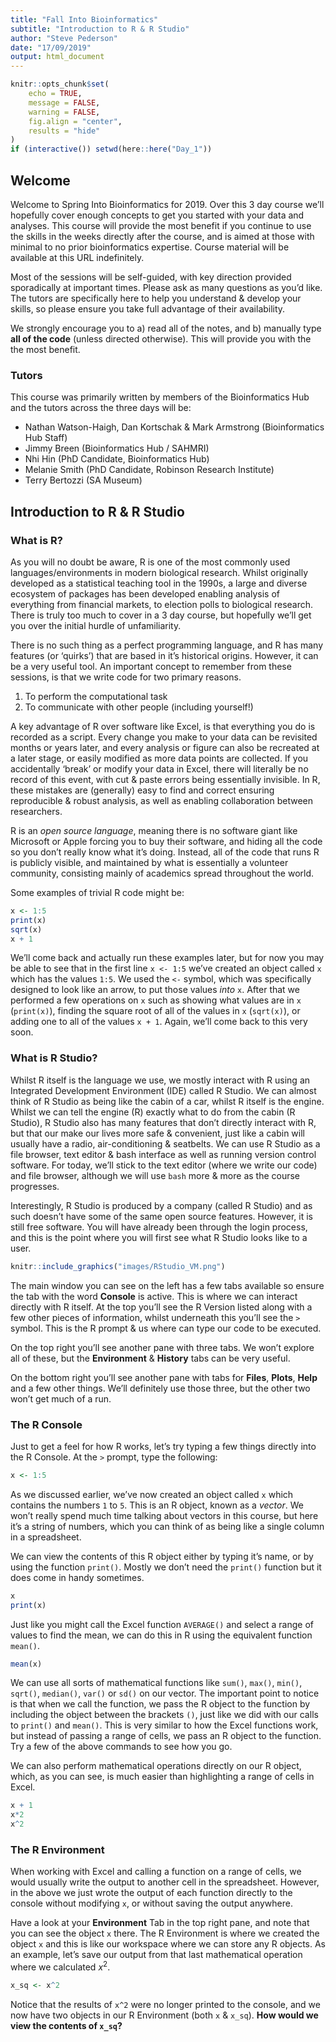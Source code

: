 ```yaml
---
title: "Fall Into Bioinformatics"
subtitle: "Introduction to R & R Studio"
author: "Steve Pederson"
date: "17/09/2019"
output: html_document
---
```


```r
knitr::opts_chunk$set(
    echo = TRUE,
    message = FALSE,
    warning = FALSE,
    fig.align = "center",
    results = "hide"
)
if (interactive()) setwd(here::here("Day_1"))
```

## Welcome

Welcome to Spring Into Bioinformatics for 2019.
Over this 3 day course we'll hopefully cover enough concepts to get you started with your data and analyses.
This course will provide the most benefit if you continue to use the skills in the weeks directly after the course, and is aimed at those with minimal to no prior bioinformatics expertise.
Course material will be available at this URL indefinitely.

Most of the sessions will be self-guided, with key direction provided sporadically at important times.
Please ask as many questions as you'd like.
The tutors are specifically here to help you understand & develop your skills, so please ensure you take full advantage of their availability.

We strongly encourage you to a) read all of the notes, and b) manually type **all of the code** (unless directed otherwise).
This will provide you with the the most benefit.


### Tutors

This course was primarily written by members of the Bioinformatics Hub and the tutors across the three days will be:

- Nathan Watson-Haigh, Dan Kortschak & Mark Armstrong (Bioinformatics Hub Staff)
- Jimmy Breen (Bioinformatics Hub / SAHMRI)
- Nhi Hin (PhD Candidate, Bioinformatics Hub)
- Melanie Smith (PhD Candidate, Robinson Research Institute)
- Terry Bertozzi (SA Museum)

## Introduction to R & R Studio

### What is R?

As you will no doubt be aware, R is one of the most commonly used languages/environments in modern biological research.
Whilst originally developed as a statistical teaching tool in the 1990s, a large and diverse ecosystem of packages has been developed enabling analysis of everything from financial markets, to election polls to biological research.
There is truly too much to cover in a 3 day course, but hopefully we'll get you over the initial hurdle of unfamiliarity.

There is no such thing as a perfect programming language, and R has many features (or 'quirks') that are based in it's historical origins.
However, it can be a very useful tool.
An important concept to remember from these sessions, is that we write code for two primary reasons.

1. To perform the computational task
2. To communicate with other people (including yourself!)

A key advantage of R over software like Excel, is that everything you do is recorded as a script.
Every change you make to your data can be revisited months or years later, and every analysis or figure can also be recreated at a later stage, or easily modified as more data points are collected.
If you accidentally 'break' or modify your data in Excel, there will literally be no record of this event, with cut & paste errors being essentially invisible.
In R, these mistakes are (generally) easy to find and correct ensuring reproducible & robust analysis, as well as enabling collaboration between researchers.

R is an *open source language*, meaning there is no software giant like Microsoft or Apple forcing you to buy their software, and hiding all the code so you don't really know what it's doing.
Instead, all of the code that runs R is publicly visible, and maintained by what is essentially a volunteer community, consisting mainly of academics spread throughout the world.

Some examples of trivial R code might be:

```r
x <- 1:5
print(x)
sqrt(x)
x + 1
```

We'll come back and actually run these examples later, but for now you may be able to see that in the first line `x <- 1:5` we've created an object called `x` which has the values `1:5`.
We used the `<-` symbol, which was specifically designed to look like an arrow, to put those values *into* `x`.
After that we performed a few operations on `x` such as showing what values are in `x` (`print(x)`), finding the square root of all of the values in `x` (`sqrt(x)`), or adding one to all of the values `x + 1`.
Again, we'll come back to this very soon.

### What is R Studio?

Whilst R itself is the language we use, we mostly interact with R using an Integrated Development Environment (IDE) called R Studio.
We can almost think of R Studio as being like the cabin of a car, whilst R itself is the engine.
Whilst we can tell the engine (R) exactly what to do from the cabin (R Studio), R Studio also has many features that don't directly interact with R, but that our make our lives more safe & convenient, just like a cabin will usually have a radio, air-conditioning & seatbelts.
We can use R Studio as a file browser, text editor & bash interface as well as running version control software.
For today, we'll stick to the text editor (where we write our code) and file browser, although we will use `bash` more & more as the course progresses.

Interestingly, R Studio is produced by a company (called R Studio) and as such doesn't have some of the same open source features.
However, it is still free software.
You will have already been through the login process, and this is the point where you will first see what R Studio looks like to a user.

```r
knitr::include_graphics("images/RStudio_VM.png")
```

The main window you can see on the left has a few tabs available so ensure the tab with the word **Console** is active.
This is where we can interact directly with R itself.
At the top you'll see the R Version listed along with a few other pieces of information, whilst underneath this you'll see the `>` symbol.
This is the R prompt & us where can type our code to be executed.

On the top right you'll see another pane with three tabs.
We won't explore all of these, but the **Environment** & **History** tabs can be very useful.

On the bottom right you'll see another pane with tabs for **Files**, **Plots**, **Help** and a few other things.
We'll definitely use those three, but the other two won't get much of a run.

### The R Console

Just to get a feel for how R works, let's try typing a few things directly into the R Console.
At the `>` prompt, type the following:

```r
x <- 1:5
```

As we discussed earlier, we've now created an object called `x` which contains the numbers `1` to `5`.
This is an R object, known as a *vector*.
We won't really spend much time talking about vectors in this course, but here it's a string of numbers, which you can think of as being like a single column in a spreadsheet.

We can view the contents of this R object either by typing it's name, or by using the function `print()`.
Mostly we don't need the `print()` function but it does come in handy sometimes.

```r
x
print(x)
```

Just like you might call the Excel function `AVERAGE()` and select a range of values to find the mean, we can do this in R using the equivalent function `mean()`.

```r
mean(x)
```

We can use all sorts of mathematical functions like `sum()`, `max()`, `min()`, `sqrt()`, `median()`, `var()` or `sd()` on our vector.
The important point to notice is that when we call the function, we pass the R object to the function by including the object between the brackets `()`, just like we did with our calls to `print()` and `mean()`.
This is very similar to how the Excel functions work, but instead of passing a range of cells, we pass an R object to the function.
Try a few of the above commands to see how you go.

We can also perform mathematical operations directly on our R object, which, as you can see, is much easier than highlighting a range of cells in Excel.

```r
x + 1
x*2
x^2
```


### The R Environment

When working with Excel and calling a function on a range of cells, we would usually write the output to another cell in the spreadsheet.
However, in the above we just wrote the output of each function directly to the console without modifying `x`, or without saving the output anywhere.

Have a look at your **Environment** Tab in the top right pane, and note that you can see the object `x` there.
The R Environment is where we created the object `x` and this is like our workspace where we can store any R objects.
As an example, let's save our output from that last mathematical operation where we calculated $x^2$.

```r
x_sq <- x^2
```

Notice that the results of `x^2` were no longer printed to the console, and we now have two objects in our R Environment (both `x` & `x_sq`).
**How would we view the contents of `x_sq`?**

